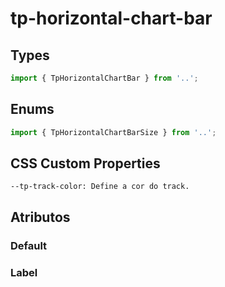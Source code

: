 
<Meta of={horizontalChartBarStories} />

# tp-horizontal-chart-bar

## Types

```ts
import { TpHorizontalChartBar } from '..';
```

## Enums

```ts
import { TpHorizontalChartBarSize } from '..';
```

## CSS Custom Properties

```
--tp-track-color: Define a cor do track.
```

## Atributos

### Default

<Canvas of={horizontalChartBarStories.Default} />
<Controls of={horizontalChartBarStories.Default} />

### Label

<Canvas of={horizontalChartBarLabelStories.Label} />
<Controls of={horizontalChartBarLabelStories.Label} />
